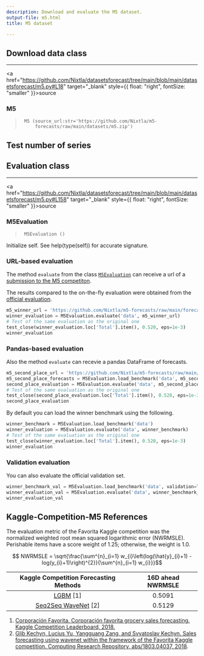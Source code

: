 ```yaml
---
description: Download and evaluate the M5 dataset.
output-file: m5.html
title: M5 dataset

---
```


## Download data class

------------------------------------------------------------------------

<a
href="https://github.com/Nixtla/datasetsforecast/tree/main/blob/main/datasetsforecast/m5.py#L18"
target="_blank" style={{ float: "right", fontSize: "smaller" }}>source</a>

### M5

> ``` text
>  M5 (source_url:str='https://github.com/Nixtla/m5-
>      forecasts/raw/main/datasets/m5.zip')
> ```

## Test number of series

## Evaluation class

------------------------------------------------------------------------

<a
href="https://github.com/Nixtla/datasetsforecast/tree/main/blob/main/datasetsforecast/m5.py#L158"
target="_blank" style={{ float: "right", fontSize: "smaller" }}>source</a>

### M5Evaluation

> ``` text
>  M5Evaluation ()
> ```

Initialize self. See help(type(self)) for accurate signature.

### URL-based evaluation

The method `evaluate` from the class
[`M5Evaluation`](https://Nixtla.github.io/datasetsforecast/m5.html#m5evaluation)
can receive a url of a [submission to the M5
competiton](https://github.com/Nixtla/m5-forecasts/tree/main/forecasts).

The results compared to the on-the-fly evaluation were obtained from the
[official
evaluation](https://github.com/Mcompetitions/M5-methods/blob/master/scores%20and%20ranks.xlsx).

```python
m5_winner_url = 'https://github.com/Nixtla/m5-forecasts/raw/main/forecasts/0001 YJ_STU.zip'
winner_evaluation = M5Evaluation.evaluate('data', m5_winner_url)
# Test of the same evaluation as the original one
test_close(winner_evaluation.loc['Total'].item(), 0.520, eps=1e-3)
winner_evaluation
```

### Pandas-based evaluation

Also the method `evaluate` can recevie a pandas DataFrame of forecasts.

```python
m5_second_place_url = 'https://github.com/Nixtla/m5-forecasts/raw/main/forecasts/0002 Matthias.zip'
m5_second_place_forecasts = M5Evaluation.load_benchmark('data', m5_second_place_url)
second_place_evaluation = M5Evaluation.evaluate('data', m5_second_place_forecasts)
# Test of the same evaluation as the original one
test_close(second_place_evaluation.loc['Total'].item(), 0.528, eps=1e-3)
second_place_evaluation
```

By default you can load the winner benchmark using the following.

```python
winner_benchmark = M5Evaluation.load_benchmark('data')
winner_evaluation = M5Evaluation.evaluate('data', winner_benchmark)
# Test of the same evaluation as the original one
test_close(winner_evaluation.loc['Total'].item(), 0.520, eps=1e-3)
winner_evaluation
```

### Validation evaluation

You can also evaluate the official validation set.

```python
winner_benchmark_val = M5Evaluation.load_benchmark('data', validation=True)
winner_evaluation_val = M5Evaluation.evaluate('data', winner_benchmark_val, validation=True)
winner_evaluation_val
```

## Kaggle-Competition-M5 References

The evaluation metric of the Favorita Kaggle competition was the
normalized weighted root mean squared logarithmic error (NWRMSLE).
Perishable items have a score weight of 1.25; otherwise, the weight is
1.0.

$$ NWRMSLE = \sqrt{\frac{\sum^{n}_{i=1} w_{i}\left(log(\hat{y}_{i}+1)  - log(y_{i}+1)\right)^{2}}{\sum^{n}_{i=1} w_{i}}}$$

|                                Kaggle Competition Forecasting Methods                                 | 16D ahead NWRMSLE |
|:---------------------------------------------------------------:|:-----:|
| [LGBM](https://www.kaggle.com/shixw125/1st-place-lgb-model-public-0-506-private-0-511/comments) \[1\] |      0.5091       |
|                       [Seq2Seq WaveNet](https://arxiv.org/abs/1803.04037) \[2\]                       |      0.5129       |

1.  [Corporación Favorita. Corporación favorita grocery sales
    forecasting. Kaggle Competition Leaderboard,
    2018.](https://www.kaggle.com/c/favorita-grocery-sales-forecasting/leaderboard)
2.  [Glib Kechyn, Lucius Yu, Yangguang Zang, and Svyatoslav Kechyn.
    Sales forecasting using wavenet within the framework of the Favorita
    Kaggle competition. Computing Research Repository, abs/1803.04037,
    2018](https://arxiv.org/abs/1803.04037).

